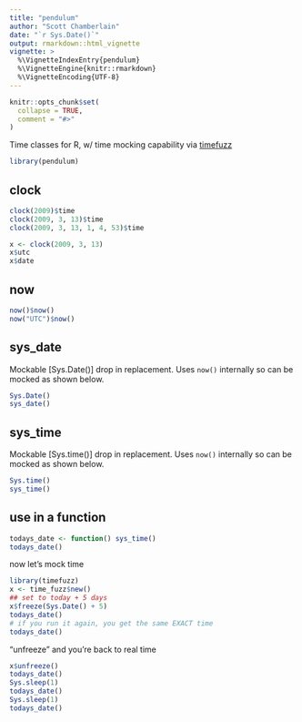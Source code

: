 ```yaml
---
title: "pendulum"
author: "Scott Chamberlain"
date: "`r Sys.Date()`"
output: rmarkdown::html_vignette
vignette: >
  %\VignetteIndexEntry{pendulum}
  %\VignetteEngine{knitr::rmarkdown}
  %\VignetteEncoding{UTF-8}
---
```


```r
knitr::opts_chunk$set(
  collapse = TRUE,
  comment = "#>"
)
```

Time classes for R, w/ time mocking capability via [timefuzz][]

```r
library(pendulum)
```

## clock

```r
clock(2009)$time
clock(2009, 3, 13)$time
clock(2009, 3, 13, 1, 4, 53)$time
```

```r
x <- clock(2009, 3, 13)
x$utc
x$date
```

## now

```r
now()$now()
now("UTC")$now()
```

## sys_date

Mockable [Sys.Date()] drop in replacement. Uses `now()` internally so can be mocked as shown below.

```r
Sys.Date()
sys_date()
```

## sys_time

Mockable [Sys.time()] drop in replacement. Uses `now()` internally so can be mocked as shown below.

```r
Sys.time()
sys_time()
```

## use in a function

```r
todays_date <- function() sys_time()
todays_date()
```

now let's mock time

```r
library(timefuzz)
x <- time_fuzz$new()
## set to today + 5 days
x$freeze(Sys.Date() + 5)
todays_date()
# if you run it again, you get the same EXACT time
todays_date()
```

"unfreeze" and you're back to real time

```r
x$unfreeze()
todays_date()
Sys.sleep(1)
todays_date()
Sys.sleep(1)
todays_date()
```

[timefuzz]: https://github.com/ropensci/timefuzz
